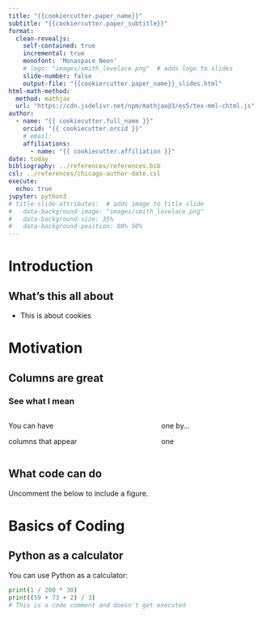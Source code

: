 ```yaml
---
title: "{{cookiercutter.paper_name}}"
subtitle: "{{cookiercutter.paper_subtitle}}"
format: 
  clean-revealjs:
    self-contained: true
    incremental: true
    monofont: 'Monaspace Neon'
    # logo: "images/smith_lovelace.png"  # adds logo to slides
    slide-number: false
    output-file: "{{cookiercutter.paper_name}}_slides.html"
html-math-method:
  method: mathjax
  url: "https://cdn.jsdelivr.net/npm/mathjax@3/es5/tex-mml-chtml.js"
author:
  - name: "{{ cookiecutter.full_name }}"
    orcid: "{{ cookiecutter.orcid }}"
    # email:
    affiliations:
      - name: "{{ cookiecutter.affiliation }}"
date: today
bibliography: ../references/references.bib
csl: ../references/chicago-author-date.csl
execute:
  echo: true
jupyter: python3
# title-slide-attributes:  # adds image to title slide
#   data-background-image: "images/smith_lovelace.png"
#   data-background-size: 35%
#   data-background-position: 80% 50%
---
```


# Introduction {background-color="#bb80bc" transition="fade-out"}

## What's this all about {transition="fade-in slide-out"}

- This is about cookies


# Motivation {background-color="#40666e" transition="fade-in fade-out"}

## Columns are great
### See what I mean {.nostretch}

:::: {.columns}
::: {.column}
::: {.fragment}
You can have
:::
::: {.fragment}
columns that appear
:::
:::

::: {.column}
::: {.fragment}
one by...
:::
::: {.fragment}
one
:::
:::
::::

## What code can do

Uncomment the below to include a figure.
<!-- ![This is a figure caption](../outputs/figure.pdf) -->

# Basics of Coding {background-color="#40666e" transition="fade-in fade-out"}

## Python as a calculator

::: {.fragment}
You can use Python as a calculator:
```python
print(1 / 200 * 30)
print((59 + 73 + 2) / 3)
# This is a code comment and doesn't get executed
```
:::
